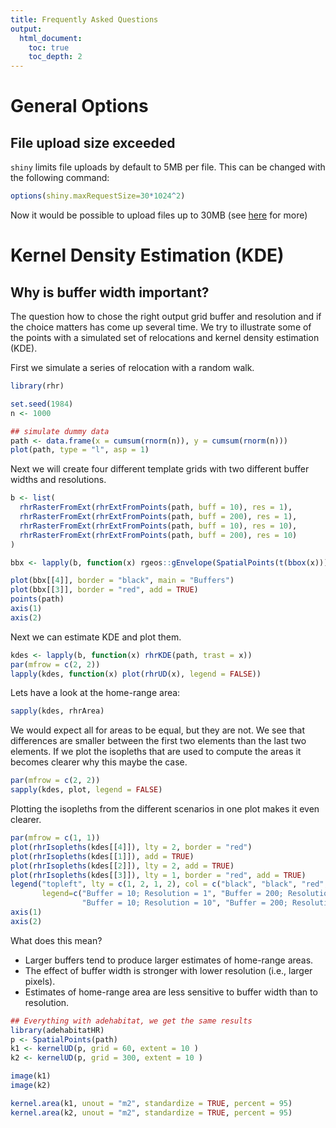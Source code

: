 ```yaml
---
title: Frequently Asked Questions
output: 
  html_document:
    toc: true
    toc_depth: 2
---
```

# General Options
## File upload size exceeded

`shiny` limits file uploads by default to 5MB per file. This can be changed with the following command:

```r
options(shiny.maxRequestSize=30*1024^2)
```

Now it would be possible to upload files up to 30MB (see [here](https://groups.google.com/forum/#!msg/shiny-discuss/rU3vwGMZexQ/zeKhiYXrtEQJ) for more)




# Kernel Density Estimation (KDE)
## Why is buffer width important?
The question how to chose the right output grid buffer and resolution and if the choice matters has come up several time. We try to illustrate some of the points with a simulated set of relocations and kernel density estimation (KDE). 

First we simulate a series of relocation with a random walk.

```r
library(rhr)

set.seed(1984)
n <- 1000

## simulate dummy data
path <- data.frame(x = cumsum(rnorm(n)), y = cumsum(rnorm(n)))
plot(path, type = "l", asp = 1)
```

Next we will create four different template grids with two different buffer widths and resolutions.

```r

b <- list(
  rhrRasterFromExt(rhrExtFromPoints(path, buff = 10), res = 1), 
  rhrRasterFromExt(rhrExtFromPoints(path, buff = 200), res = 1), 
  rhrRasterFromExt(rhrExtFromPoints(path, buff = 10), res = 10), 
  rhrRasterFromExt(rhrExtFromPoints(path, buff = 200), res = 10)
)

bbx <- lapply(b, function(x) rgeos::gEnvelope(SpatialPoints(t(bbox(x)))))

plot(bbx[[4]], border = "black", main = "Buffers")
plot(bbx[[3]], border = "red", add = TRUE)
points(path)
axis(1)
axis(2)
```

Next we can estimate KDE and plot them.

```r
kdes <- lapply(b, function(x) rhrKDE(path, trast = x))
par(mfrow = c(2, 2))
lapply(kdes, function(x) plot(rhrUD(x), legend = FALSE))
```

Lets have a look at the home-range area:

```r
sapply(kdes, rhrArea)
```

We would expect all for areas to be equal, but they are not. We see that differences are smaller between the first two elements than the last two elements. If we plot the isopleths that are used to compute the areas it becomes clearer why this maybe the case.

```r
par(mfrow = c(2, 2))
sapply(kdes, plot, legend = FALSE)
```

Plotting the isopleths from the different scenarios in one plot makes it even clearer.

```r
par(mfrow = c(1, 1))
plot(rhrIsopleths(kdes[[4]]), lty = 2, border = "red")
plot(rhrIsopleths(kdes[[1]]), add = TRUE)
plot(rhrIsopleths(kdes[[2]]), lty = 2, add = TRUE)
plot(rhrIsopleths(kdes[[3]]), lty = 1, border = "red", add = TRUE)
legend("topleft", lty = c(1, 2, 1, 2), col = c("black", "black", "red", "red"), 
       legend=c("Buffer = 10; Resolution = 1", "Buffer = 200; Resolution = 1", 
                "Buffer = 10; Resolution = 10", "Buffer = 200; Resolution = 10"))
axis(1)
axis(2)
```

What does this mean?

- Larger buffers tend to produce larger estimates of home-range areas.
- The effect of buffer width is stronger with lower resolution (i.e., larger pixels).
- Estimates of home-range area are less sensitive to buffer width than to resolution. 


```r
## Everything with adehabitat, we get the same results
library(adehabitatHR)
p <- SpatialPoints(path)
k1 <- kernelUD(p, grid = 60, extent = 10 )
k2 <- kernelUD(p, grid = 300, extent = 10 )

image(k1)
image(k2)

kernel.area(k1, unout = "m2", standardize = TRUE, percent = 95)
kernel.area(k2, unout = "m2", standardize = TRUE, percent = 95)

```
